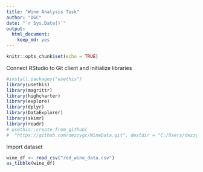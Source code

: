 ```yaml
---
title: "Wine Analysis Task"
author: "DGC"
date: "`r Sys.Date()`"
output: 
  html_document: 
    keep_md: yes
---
```


```r
knitr::opts_chunk$set(echo = TRUE)
```

Connect RStudio to Git client and initialize libraries

```r
#install.packages("usethis")
library(usethis)
library(magrittr)
library(highcharter)
library(explore)
library(dplyr)
library(DataExplorer)
library(skimr)
library(readr)
# usethis::create_from_github(
#  "https://github.com/dezzygc/WineData.git", destdir = "C:/Users/dezzy/Documents/happygit/wine_repo")
```
Import dataset

```r
wine_df <- read_csv("red_wine_data.csv")
as_tibble(wine_df)
```



